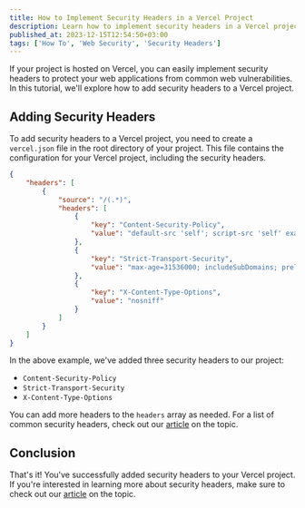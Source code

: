 ```yaml
---
title: How to Implement Security Headers in a Vercel Project
description: Learn how to implement security headers in a Vercel project to protect your web applications from common web vulnerabilities.
published_at: 2023-12-15T12:54:50+03:00
tags: ['How To', 'Web Security', 'Security Headers']
---
```


If your project is hosted on Vercel, you can easily implement security headers to protect your web applications from common web vulnerabilities. In this tutorial, we'll explore how to add security headers to a Vercel project.

## Adding Security Headers

To add security headers to a Vercel project, you need to create a `vercel.json` file in the root directory of your project. This file contains the configuration for your Vercel project, including the security headers.

```json
{
	"headers": [
		{
			"source": "/(.*)",
			"headers": [
				{
					"key": "Content-Security-Policy",
					"value": "default-src 'self'; script-src 'self' example.com; style-src 'self' example.com;"
				},
				{
					"key": "Strict-Transport-Security",
					"value": "max-age=31536000; includeSubDomains; preload;"
				},
				{
					"key": "X-Content-Type-Options",
					"value": "nosniff"
				}
			]
		}
	]
}
```

In the above example, we've added three security headers to our project:

- `Content-Security-Policy`
- `Strict-Transport-Security`
- `X-Content-Type-Options`

You can add more headers to the `headers` array as needed. For a list of common security headers, check out our [article](/security-headers) on the topic.

## Conclusion

That's it! You've successfully added security headers to your Vercel project. If you're interested in learning more about security headers, make sure to check out our [article](/security-headers) on the topic.

